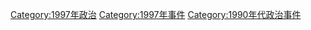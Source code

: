 [[Category:1997年政治|Category:1997年政治]]
[[Category:1997年事件|Category:1997年事件]]
[[Category:1990年代政治事件|Category:1990年代政治事件]]